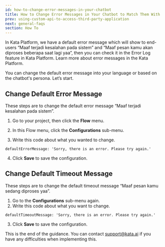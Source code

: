 ```yaml
---
id: how-to-change-error-messages-in-your-chatbot
title: How to Change Error Messages in Your Chatbot to Match Them With Chatbot Persona
prev: using-custom-api-to-access-third-party-application
next: general-faqs
section: How To
---
```


In Kata Platform, we have a default error message which will show to end-users “Maaf terjadi kesalahan pada sistem” and “Maaf pesan kamu akan diproses beberapa saat lagi yaa”, then you can check it in the Error Log feature in Kata Platform. Learn more about error messages in the Kata Platform.

You can change the default error message into your language or based on the chatbot's persona. Let’s start.

## Change Default Error Message

These steps are to change the default error message “Maaf terjadi kesalahan pada sistem”.

1. Go to your project, then click the **Flow** menu.

<ImageWrapper>
  <FigureImage
    alt="Image 1 Alt"
    src="/assets/images/products/kata-platform/how-to/how-to-change-error-messages-in-your-chatbot/image1.webp"
    caption={{ title: 'Figure 1', description: 'Flow menu located.' }}
    layout="responsive"
  />
</ImageWrapper>

2. In this Flow menu, click the **Configurations** sub-menu.

<ImageWrapper>
  <FigureImage
    alt="Image 2 Alt"
    src="/assets/images/products/kata-platform/how-to/how-to-change-error-messages-in-your-chatbot/image2.webp"
    caption={{ title: 'Figure 2', description: 'Configuration menu located.' }}
    layout="responsive"
  />
</ImageWrapper>

3. Write this code about what you wanted to change.

```
defaultErrorMessage: 'Sorry, there is an error. Please try again.'
```

4. Click **Save** to save the configuration.

## Change Default Timeout Message

These steps are to change the default timeout message “Maaf pesan kamu sedang diproses yaa”.

1. Go to the **Configurations** sub-menu again.
2. Write this code about what you want to change.

```
defaultTimeoutMessage: 'Sorry, there is an error. Please try again.'
```

3. Click **Save** to save the configuration.

This is the end of the guidance. You can contact <a href="mailto:support@kata.ai">support@kata.ai</a> if you have any difficulties when implementing this.
